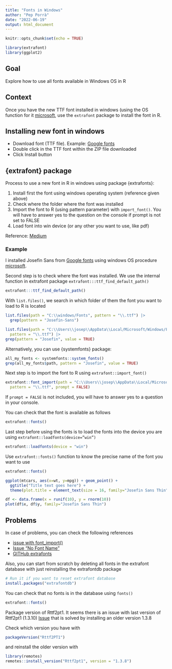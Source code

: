```yaml
---
title: "Fonts in Windows"
author: "Pep Porrà"
date: "2022-06-19"
output: html_document
---
```


```r
knitr::opts_chunk$set(echo = TRUE)
```


```r
library(extrafont)
library(ggplot2)
```

## Goal

Explore how to use all fonts available in Windows OS in R

## Context

Once you have the new TTF font installed in windows (using the OS function for it [microsoft](https://support.microsoft.com/en-us/windows/how-to-install-or-remove-a-font-in-windows-f12d0657-2fc8-7613-c76f-88d043b334b8), use the `extrafont` package to install the font in R.

## Installing new font in windows

* Download font (TTF file). Example: [Google fonts](https://fonts.google.com/specimen/Josefin+Sans?query=josefin&preview.text=jose&preview.text_type=custom)
* Double click in the TTF font within the ZIP file downloaded
* Click Install button

## {extrafont} package

Process to use a new font in R in windows using package {extrafonts}:

1. Install first the font using windows operating system (reference given above)
1. Check where the folder where the font was installed
1. Import the font to R (using pattern parameter) with `import_font()`. 
You will have to answer yes to the question on the console if prompt is not
set to FALSE
1. Load font into win device (or any other you want to use, like pdf)

Reference: [Medium](https://medium.com/analytics-vidhya/5-easy-steps-to-import-new-fonts-into-r-6651bf263a07)

### Example

I installed Josefin Sans from [Google fonts](https://fonts.google.com/specimen/Josefin+Sans?query=josefin&preview.text=jose&preview.text_type=custom)
using windows OS procedure [microsoft](https://support.microsoft.com/en-us/windows/how-to-install-or-remove-a-font-in-windows-f12d0657-2fc8-7613-c76f-88d043b334b8).

Second step is to check where the font was installed. We use the internal function
in extrafont package `extrafont:::ttf_find_default_path()`


```r
extrafont:::ttf_find_default_path()
```

With `list.files()`, we search in which folder of them the font you want 
to load to R is located

```r
list.files(path = "C:\\windows/Fonts", pattern = "\\.ttf") |> 
  grep(pattern = "Josefin-Sans")
```
```r
list.files(path = "C:\\Users\\josep\\AppData\\Local/Microsoft/Windows/Fonts", 
  pattern = "\\.ttf") |> 
grep(pattern = "Josefin", value = TRUE)
```
Alternatively, you can use {systemfonts} package:

```r
all_my_fonts <- systemfonts::system_fonts() 
grep(all_my_fonts$path, pattern = "Josefin", value = TRUE)  
```

Next step is to import the font to R using `extrafont::import_font()`

```r
extrafont::font_import(path = "C:\\Users\\josep\\AppData\\Local/Microsoft/Windows/Fonts",
  pattern = "\\.ttf", prompt = FALSE)
```

If `prompt = FALSE` is not included, you will have to answer yes to a question 
in your console.

You can check that the font is available as follows

```r
extrafont::fonts()
```

Last step before using the fonts is to load the fonts into the device you are
using `extrafont::loadfonts(device=”win”)`

```r
extrafont::loadfonts(device = "win")
```
Use `extrafont::fonts()` function to know the precise name of the font you want
to use

```r
extrafont::fonts()
```

```r
ggplot(mtcars, aes(x=wt, y=mpg)) + geom_point() +
  ggtitle("Title text goes here") +
  theme(plot.title = element_text(size = 16, family="Josefin Sans Thin"))
```


```r
df <- data.frame(x = runif(10), y = rnorm(10))
plot(df$x, df$y, family="Josefin Sans Thin")
```

## Problems

In case of problems, you can check the following references

* [issue with font_import()](https://stackoverflow.com/questions/59949572/i-cannot-import-fonts-using-font-import)
* [Issue "No Font Name"](https://stackoverflow.com/questions/61204259/how-can-i-resolve-the-no-font-name-issue-when-importing-fonts-into-r-using-ext)
* [GITHub extrafonts](https://github.com/wch/extrafont)

Also, you can start from scratch by deleting all fonts in the extrafont database 
with just reinstalling the extrafontdb package

```r
# Run it if you want to reset extrafont database
install.packages("extrafontdb")
```

You can check that no fonts is in the database using `fonts()`

```r
extrafont::fonts()
```


Package version of Rttf2pt1.
It seems there is an issue with last version of Rttf2pt1 (1.3.10) 
[Issue](https://github.com/wch/Rttf2pt1/issues/10) that is solved by installing
an older version 1.3.8

Check which version you have  with

```r
packageVersion("Rttf2PT1")
```
and reinstall the older version with 

```r
library(remotes)
remotes::install_version("Rttf2pt1", version = "1.3.8")
```


